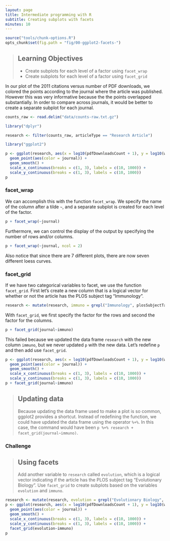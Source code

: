 ```yaml
---
layout: page
title: Intermediate programming with R
subtitle: Creating subplots with facets
minutes: 10
---
```


```r
source("tools/chunk-options.R")
opts_chunk$set(fig.path = "fig/00-ggplot2-facets-")
```

> ## Learning Objectives {.objectives}
> *  Create subplots for each level of a factor using `facet_wrap`
> *  Create subplots for each level of a factor using `facet_grid`

In our plot of the 2011 citations versus number of PDF downloads, we colored the points according to the journal where the article was published.
However this was very informative because the the points overlapped substantially.
In order to compare across journals, it would be better to create a separate subplot for each journal.

```r
counts_raw <- read.delim("data/counts-raw.txt.gz")
```

```r
library("dplyr")
```

```r
research <- filter(counts_raw, articleType == "Research Article")
```

```r
library("ggplot2")
```

```r
p <- ggplot(research, aes(x = log10(pdfDownloadsCount + 1), y = log10(wosCountThru2011 + 1))) +
  geom_point(aes(color = journal)) +
  geom_smooth() +
  scale_x_continuous(breaks = c(1, 3), labels = c(10, 1000)) +
  scale_y_continuous(breaks = c(1, 3), labels = c(10, 1000))
p
```

### facet_wrap

We can accomplish this with the function `facet_wrap`.
We specify the name of the column after a tilde `~`, and a separate subplot is created for each level of the factor.

```r
p + facet_wrap(~journal)
```

Furthermore, we can control the display of the output by specifying the number of rows and/or columns.

```r
p + facet_wrap(~journal, ncol = 2)
```

Also notice that since there are 7 different plots, there are now seven different loess curves.

### facet_grid

If we have two categorical variables to facet, we use the function `facet_grid`.
First let's create a new column that is a logical vector for whether or not the article has the PLOS subject tag "Immunology".

```r
research <- mutate(research, immuno = grepl("Immunology", plosSubjectTags))
```

With `facet_grid`, we first specify the factor for the rows and second the factor for the columns.

```r
p + facet_grid(journal~immuno)
```

This failed because we updated the data frame `research` with the new column `immuno`, but we never updated `p` with the new data.
Let's redefine `p` and then add use `facet_grid`.

```r
p <- ggplot(research, aes(x = log10(pdfDownloadsCount + 1), y = log10(wosCountThru2011 + 1))) +
  geom_point(aes(color = journal)) +
  geom_smooth() +
  scale_x_continuous(breaks = c(1, 3), labels = c(10, 1000)) +
  scale_y_continuous(breaks = c(1, 3), labels = c(10, 1000))
p + facet_grid(journal~immuno)
```

> ## Updating data {.callout}
>
> Because updating the data frame used to make a plot is so common, ggplot2 provides a shortcut.
> Instead of redefining the function, we could have updated the data frame using the operator `%+%`.
> In this case, the command would have been `p %+% research + facet_grid(journal~immuno)`.

### Challenge

> ## Using facets {.challenge}
>
> Add another variable to `research` called `evolution`, which is a logical vector indicating if the article has the PLOS subject tag "Evolutionary Biology".
> Use `facet_grid` to create subplots based on the variables `evolution` and `immuno`.

```r
research <- mutate(research, evolution = grepl("Evolutionary Biology", plosSubjectTags))
p <- ggplot(research, aes(x = log10(pdfDownloadsCount + 1), y = log10(wosCountThru2011 + 1))) +
  geom_point(aes(color = journal)) +
  geom_smooth() +
  scale_x_continuous(breaks = c(1, 3), labels = c(10, 1000)) +
  scale_y_continuous(breaks = c(1, 3), labels = c(10, 1000)) +
  facet_grid(evolution~immuno)
p
```
